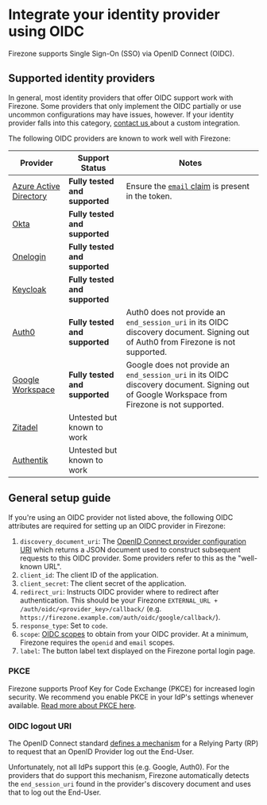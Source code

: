 # Integrate your identity provider using OIDC

Firezone supports Single Sign-On (SSO) via OpenID Connect (OIDC).

## Supported identity providers

In general, most identity providers that offer OIDC support work with Firezone.
Some providers that only implement the OIDC partially or use uncommon
configurations may have issues, however. If your identity provider falls into
this category, [contact us ](/contact/sales) about a custom integration.

The following OIDC providers are known to work well with Firezone:

| Provider                                                  | Support Status                 | Notes                                                                                                                                                  |
| --------------------------------------------------------- | ------------------------------ | ------------------------------------------------------------------------------------------------------------------------------------------------------ |
| [Azure Active Directory](/docs/authenticate/oidc/azuread) | **Fully tested and supported** | Ensure the [`email` claim](https://learn.microsoft.com/en-us/azure/active-directory/develop/active-directory-optional-claims) is present in the token. |
| [Okta](/docs/authenticate/oidc/okta)                      | **Fully tested and supported** |                                                                                                                                                        |
| [Onelogin](/docs/authenticate/oidc/onelogin)              | **Fully tested and supported** |                                                                                                                                                        |
| [Keycloak](/docs/authenticate/oidc/keycloak)              | **Fully tested and supported** |                                                                                                                                                        |
| [Auth0](/docs/authenticate/oidc/auth0)                    | **Fully tested and supported** | Auth0 does not provide an `end_session_uri` in its OIDC discovery document. Signing out of Auth0 from Firezone is not supported.                       |
| [Google Workspace](/docs/authenticate/oidc/google)        | **Fully tested and supported** | Google does not provide an `end_session_uri` in its OIDC discovery document. Signing out of Google Workspace from Firezone is not supported.           |
| [Zitadel](/docs/authenticate/oidc/zitadel)                | Untested but known to work     |                                                                                                                                                        |
| [Authentik](https://goauthentik.io)                       | Untested but known to work     |                                                                                                                                                        |

## General setup guide

If you're using an OIDC provider not listed above, the following OIDC attributes
are required for setting up an OIDC provider in Firezone:

1. `discovery_document_uri`: The
   [OpenID Connect provider configuration URI](https://openid.net/specs/openid-connect-discovery-1_0.html#ProviderConfig)
   which returns a JSON document used to construct subsequent requests to this
   OIDC provider. Some providers refer to this as the "well-known URL".
1. `client_id`: The client ID of the application.
1. `client_secret`: The client secret of the application.
1. `redirect_uri`: Instructs OIDC provider where to redirect after
   authentication. This should be your Firezone
   `EXTERNAL_URL + /auth/oidc/<provider_key>/callback/` (e.g.
   `https://firezone.example.com/auth/oidc/google/callback/`).
1. `response_type`: Set to `code`.
1. `scope`:
   [OIDC scopes](https://openid.net/specs/openid-connect-basic-1_0.html#Scopes)
   to obtain from your OIDC provider. At a minimum, Firezone requires the
   `openid` and `email` scopes.
1. `label`: The button label text displayed on the Firezone portal login page.

### PKCE

Firezone supports Proof Key for Code Exchange (PKCE) for increased login
security. We recommend you enable PKCE in your IdP's settings whenever
available. [Read more about PKCE here](https://oauth.net/2/pkce).

### OIDC logout URI

The OpenID Connect standard
[defines a mechanism](https://openid.net/specs/openid-connect-rpinitiated-1_0.html)
for a Relying Party (RP) to request that an OpenID Provider log out the
End-User.

Unfortunately, not all IdPs support this (e.g. Google, Auth0). For the providers
that do support this mechanism, Firezone automatically detects the
`end_session_uri` found in the provider's discovery document and uses that to
log out the End-User.
